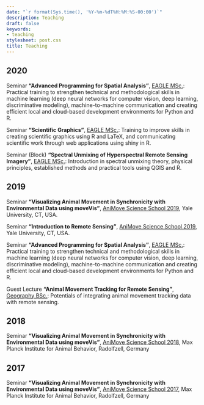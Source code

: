 ```yaml
---
date: "`r format(Sys.time(), '%Y-%m-%dT%H:%M:%S-00:00')`"
description: Teaching
draft: false
keywords:
- teaching
stylesheet: post.css
title: Teaching
---
```


## 2020

Seminar **"Advanced Programming for Spatial Analysis"**, [EAGLE MSc.](http://eagle-science.org): Practical training to strengthen technical and methodological skills in machine learning (deep neural networks for computer vision, deep learning, discriminative modeling), machine-to-machine communication and creating efficient local and cloud-based development environments for Python and R.

Seminar **"Scientific Graphics"**, [EAGLE MSc.](http://eagle-science.org): Training to improve skills in creating scientific graphics using R and LaTeX, and communicating scientific work through web applications using shiny in R.

Seminar (Block) **"Spectral Unmixing of Hyperspectral Remote Sensing Imagery"**, [EAGLE MSc.](http://eagle-science.org): Introduction in spectral unmixing theory, physical principles, established methods and practical tools using QGIS and R.

## 2019

Seminar **"Visualizing Animal Movement in Synchronicity with Environmental Data using moveVis"**, [AniMove Science School 2019](http://animove.org/courses/yale-2019/), Yale University, CT, USA.

Seminar **"Introduction to Remote Sensing"**, [AniMove Science School 2019](http://animove.org), Yale University, CT, USA.

Seminar **"Advanced Programming for Spatial Analysis"**, [EAGLE MSc.](http://eagle-science.org): Practical training to strengthen technical and methodological skills in machine learning (deep neural networks for computer vision, deep learning, discriminative modeling), machine-to-machine communication and creating efficient local and cloud-based development environments for Python and R.

Guest Lecture **"Animal Movement Tracking for Remote Sensing"**, [Geography BSc.](https://www.geographie.uni-wuerzburg.de/en/studies/): Potentials of integrating animal movement tracking data with remote sensing.

## 2018

Seminar **"Visualizing Animal Movement in Synchronicity with Environmental Data using moveVis"**, [AniMove Science School 2018](http://animove.org/courses/animove-2018/), Max Planck Institute for Animal Behavior, Radolfzell, Germany

## 2017

Seminar **"Visualizing Animal Movement in Synchronicity with Environmental Data using moveVis"**, [AniMove Science School 2017](http://animove.org/courses/2017-mpi/), Max Planck Institute for Animal Behavior, Radolfzell, Germany
